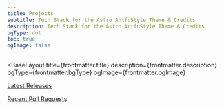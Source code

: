 ```yaml
---
title: Projects
subtitle: Tech Stack for the Astro AntfuStyle Theme & Credits
description: Tech Stack for the Astro AntfuStyle Theme & Credits
bgType: dot
toc: true
ogImage: false
---
```



<BaseLayout
  title={frontmatter.title}
  description={frontmatter.description}
  bgType={frontmatter.bgType}
  ogImage={frontmatter.ogImage}
>
  <WideLayout title={frontmatter.title} subtitle={frontmatter.subtitle}>
    <div slot="button" class="flex flex-wrap justify-center items-center gap-4">
      <a class="btn-orange" href={getUrl('/releases/')}>
        <div class="i-ph:rocket-launch-duotone transition-all ease-out duration-200"></div>
        <p class="inline-block my-0! ml-1.5">Latest Releases</p>
      </a>
      <a class="btn-violet" href={getUrl('/prs/')}>
        <div class="i-lucide:git-pull-request transition-all ease-out duration-200"></div>
        <p class="inline-block my-0! ml-1.5">Recent Pull Requests</p>
      </a>
    </div>
    <GroupView pageToc={frontmatter.toc} />
  </WideLayout>
</BaseLayout>
